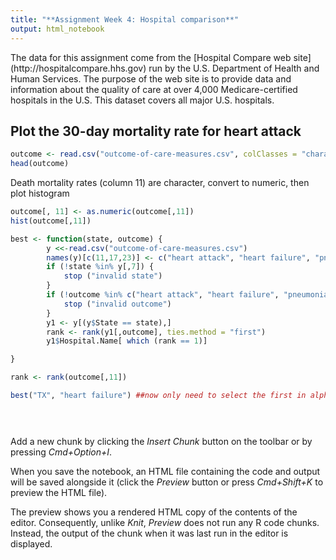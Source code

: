 ```yaml
---
title: "**Assignment Week 4: Hospital comparison**"
output: html_notebook
---
```

The data for this assignment come from the [Hospital Compare web site] (http://hospitalcompare.hhs.gov) run by the U.S. Department of Health and Human Services. The purpose of the web site is to provide data and information about the quality of care at over 4,000 Medicare-certified hospitals in the U.S. This dataset covers all major U.S. hospitals.

## Plot the 30-day mortality rate for heart attack 

```r
outcome <- read.csv("outcome-of-care-measures.csv", colClasses = "character")
head(outcome)
```
Death mortality rates (column 11) are character, convert to numeric, then plot histogram
```r
outcome[, 11] <- as.numeric(outcome[,11])
hist(outcome[,11])
```

```r

best <- function(state, outcome) {
        y <<-read.csv("outcome-of-care-measures.csv")
        names(y)[c(11,17,23)] <- c("heart attack", "heart failure", "pneumonia")
        if (!state %in% y[,7]) {
            stop ("invalid state")  
        }
        if (!outcome %in% c("heart attack", "heart failure", "pneumonia")) {
            stop ("invalid outcome")  
        }
        y1 <- y[(y$State == state),]
        rank <- rank(y1[,outcome], ties.method = "first")
        y1$Hospital.Name[ which (rank == 1)] 

}

rank <- rank(outcome[,11])

best("TX", "heart failure") ##now only need to select the first in alphabet


 
```

Add a new chunk by clicking the *Insert Chunk* button on the toolbar or by pressing *Cmd+Option+I*.

When you save the notebook, an HTML file containing the code and output will be saved alongside it (click the *Preview* button or press *Cmd+Shift+K* to preview the HTML file). 

The preview shows you a rendered HTML copy of the contents of the editor. Consequently, unlike *Knit*, *Preview* does not run any R code chunks. Instead, the output of the chunk when it was last run in the editor is displayed.


